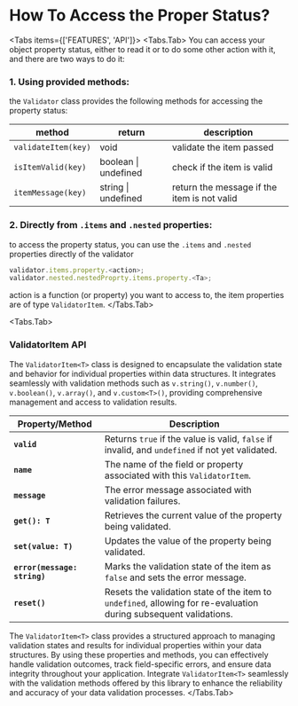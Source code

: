
# How To Access the Proper Status?

<Tabs items={['FEATURES', 'API']}>
<Tabs.Tab>
You can access your object property status, either to read it or to do some other action with it, and there are two ways to do it:

### 1. Using provided methods:

the `Validator` class provides the following methods for accessing the property status:

| method              | return               | description                                 |
|---------------------|----------------------|---------------------------------------------|
| `validateItem(key)` | void                 | validate the item passed                    |
| `isItemValid(key)`  | boolean \| undefined | check if the item is valid                  |
| `itemMessage(key)`  | string \| undefined  | return the message if the item is not valid |

### 2. Directly from `.items` and `.nested` properties:

to access the property status, you can use the `.items` and `.nested` properties directly of the validator

```typescript
validator.items.property.<action>;
validator.nested.nestedProprty.items.property.<Ta>;
```

action is a function (or property) you want to access to, the item properties are of type `ValidatorItem`.
</Tabs.Tab>

<Tabs.Tab>
### ValidatorItem API
The `ValidatorItem<T>` class is designed to encapsulate the validation state and behavior for individual properties within data structures. It integrates seamlessly with validation methods such as `v.string()`, `v.number()`, `v.boolean()`, `v.array()`, and `v.custom<T>()`, providing comprehensive management and access to validation results.

| Property/Method              | Description                                                                                                       |
|------------------------------|-------------------------------------------------------------------------------------------------------------------|
| **`valid`**                  | Returns `true` if the value is valid, `false` if invalid, and `undefined` if not yet validated.                   |
| **`name`**                   | The name of the field or property associated with this `ValidatorItem`.                                           |
| **`message`**                | The error message associated with validation failures.                                                            |
| **`get(): T`**               | Retrieves the current value of the property being validated.                                                      |
| **`set(value: T)`**          | Updates the value of the property being validated.                                                                |
| **`error(message: string)`** | Marks the validation state of the item as `false` and sets the error message.                                     |
| **`reset()`**                | Resets the validation state of the item to `undefined`, allowing for re-evaluation during subsequent validations. |

The `ValidatorItem<T>` class provides a structured approach to managing validation states and results for individual properties within your data structures. By using these properties and methods, you can effectively handle validation outcomes, track field-specific errors, and ensure data integrity throughout your application. Integrate `ValidatorItem<T>` seamlessly with the validation methods offered by this library to enhance the reliability and accuracy of your data validation processes.
</Tabs.Tab>

</Tabs>
